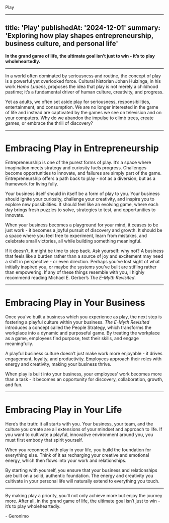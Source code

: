 Play

---
title: 'Play'
publishedAt: '2024-12-01'
summary: 'Exploring how play shapes entrepreneurship, business culture, and personal life'
---

**In the grand game of life, the ultimate goal isn’t just to win - it’s to play wholeheartedly.**

---

In a world often dominated by seriousness and routine, the concept of play is a powerful yet overlooked force. Cultural historian Johan Huizinga, in his work *Homo Ludens*, proposes the idea that play is not merely a childhood pastime; it’s a fundamental driver of human culture, creativity, and progress. 

Yet as adults, we often set aside play for seriousness, responsibilities, entertainment, and consumption. We are no longer interested in the game of life and instead are captivated by the games we see on television and on your computers. Why do we abandon the impulse to climb trees, create games, or embrace the thrill of discovery?

---

# Embracing Play in Entrepreneurship

Entrepreneurship is one of the purest forms of play. It’s a space where imagination meets strategy and curiosity fuels progress. Challenges become opportunities to innovate, and failures are simply part of the game. Entrepreneurship offers a path back to play - not as a diversion, but as a framework for living fully. 

Your business itself should in itself be a form of play to you. Your business should ignite your curiosity, challenge your creativity, and inspire you to explore new possibilities. It should feel like an evolving game, where each day brings fresh puzzles to solve, strategies to test, and opportunities to innovate.

When your business becomes a playground for your mind, it ceases to be just work - it becomes a joyful pursuit of discovery and growth. It should be a space where you feel free to experiment, learn from mistakes, and celebrate small victories, all while building something meaningful.

If it doesn’t, it might be time to step back. Ask yourself: why not? A business that feels like a burden rather than a source of joy and excitement may need a shift in perspective - or even direction. Perhaps you’ve lost sight of what initially inspired you, or maybe the systems you’ve built are stifling rather than empowering. If any of these things resemble with you, I highly recommend reading Michael E. Gerber’s *The E-Myth Revisited*.

---

# Embracing Play in Your Business

Once you’ve built a business which you experience as play, the next step is fostering a playful culture within your business. *The E-Myth Revisited* introduces a concept called the People Strategy, which transforms the workplace into a dynamic and purposeful game. By treating the workplace as a game, employees find purpose, test their skills, and engage meaningfully.

A playful business culture doesn’t just make work more enjoyable - it drives engagement, loyalty, and productivity. Employees approach their roles with energy and creativity, making your business thrive.

When play is built into your business, your employees’ work becomes more than a task - it becomes an opportunity for discovery, collaboration, growth, and fun.

---

# Embracing Play in Your Life

Here’s the truth: it all starts with you. Your business, your team, and the culture you create are all extensions of your mindset and approach to life. If you want to cultivate a playful, innovative environment around you, you must first embody that spirit yourself.

When you reconnect with play in your life, you build the foundation for everything else. Think of it as recharging your creative and emotional energy, which then flows into your work and relationships.

By starting with yourself, you ensure that your business and relationships are built on a solid, authentic foundation. The energy and creativity you cultivate in your personal life will naturally extend to everything you touch.

---

By making play a priority, you’ll not only achieve more but enjoy the journey more. After all, in the grand game of life, the ultimate goal isn’t just to win - it’s to play wholeheartedly.

\- Geronimo